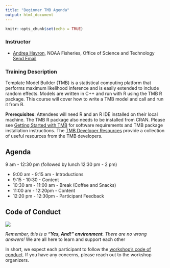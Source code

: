 ```yaml
---
title: "Beginner TMB Agenda"
output: html_document
---
```


```r
knitr::opts_chunk$set(echo = TRUE)
```

### Instructor

* [Andrea Havron](https://github.com/andrea-havron-noaa), NOAA Fisheries, Office of Science and Technology <a href = "mailto: andrea.havron@noaa.gov">Send Email</a>

### Training Description

Template Model Builder (TMB) is a statistical computing platform that performs maximum likelihood inference and is easily extended to include random effects. Models are written in C++ and run with R using the TMB R package. This course will cover how to write a TMB model and call and run it from R. 
<br>


**Prerequisites**: Attendees will need R and an R IDE installed on their local machine. The TMB R package also needs to be installed from CRAN. Please see [Getting Started with TMB](https://andrea-havron-noaa.github.io/TMBtraining/articles/00_01_Getting_Started.html) for software requirements and TMB package installation instructions. The [TMB Developer Resources](https://andrea-havron-noaa.github.io/TMBtraining/articles/00_00_TMB_Developer_Resources.html) provide a collection of useful resources from the TMB developers. 


## Agenda

9 am - 12:30 pm (followed by lunch 12:30 pm - 2 pm)

- 9:00 am - 9:15 am - Introductions
- 9:15 - 10:30 - Content
- 10:30 am - 11:00 am - Break (Coffee and Snacks)
- 11:00 am - 12:20pm - Content 
- 12:20 pm - 12:30pm - Participant Feedback

## Code of Conduct


![](https://user-images.githubusercontent.com/75965120/193709013-78b841f6-c986-4cd8-9c82-9d42afe0a152.jpg)

*Remember, this is a **"Yes, And!" environment**. There are no wrong answers!* We are all here to learn and support each other

In short, we expect each participant to follow the [workshop's code of conduct](https://www.amstat.org/meetings/code-of-conduct). If you have any concerns, please reach out to the workshop organizers. 
